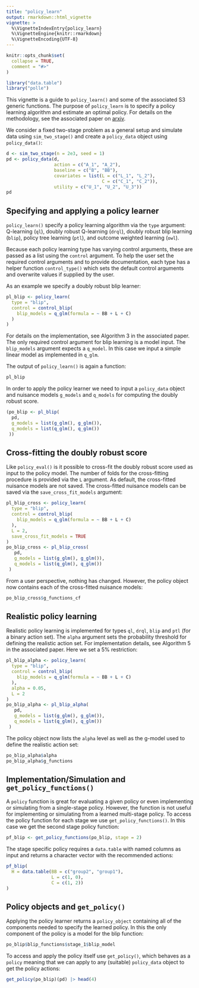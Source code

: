 ```yaml
---
title: "policy_learn"
output: rmarkdown::html_vignette
vignette: >
  %\VignetteIndexEntry{policy_learn}
  %\VignetteEngine{knitr::rmarkdown}
  %\VignetteEncoding{UTF-8}
---
```



```r
knitr::opts_chunk$set(
  collapse = TRUE,
  comment = "#>"
)
```

```r
library("data.table")
library("polle")
```

This vignette is a guide to `policy_learn()` and some of the associated S3 generic functions.
The purpose of `policy_learn` is to specify a policy learning algorithm and estimate an optimal
policy. For details on the methodology, see the associated paper on [arxiv](https://arxiv.org/abs/2212.02335).

We consider a fixed two-stage problem as a general setup and simulate data using `sim_two_stage()` and create a `policy_data` object using `policy_data()`:

```r
d <- sim_two_stage(n = 2e3, seed = 1)
pd <- policy_data(d,
                  action = c("A_1", "A_2"),
                  baseline = c("B", "BB"),
                  covariates = list(L = c("L_1", "L_2"),
                                    C = c("C_1", "C_2")),
                  utility = c("U_1", "U_2", "U_3"))
pd
```

## Specifying and applying a policy learner

`policy_learn()` specify a policy learning algorithm via
the `type` argument: Q-learning (`ql`), doubly robust Q-learning (`drql`),
doubly robust blip learning (`blip`), policy tree learning (`ptl`), and
outcome weighted learning (`owl`).

Because each policy learning type has varying control arguments, these
are passed as a list using the `control` argument. To help the user
set the required control arguments and to provide documentation, each
type has a helper function `control_type()` which sets the default control
arguments and overwrite values if supplied by the user.

As an example we specify a doubly robust blip learner:

```r
pl_blip <- policy_learn(
  type = "blip",
  control = control_blip(
    blip_models = q_glm(formula = ~ BB + L + C)
  )
)
```

For details on the implementation, see Algorithm 3 in the associated paper.
The only required control argument for blip learning is a model input.
The `blip_models` argument expects a `q_model`. In this case we input a
simple linear model as implemented in `q_glm`.

The output of `policy_learn()` is again a function:

```r
pl_blip
```

In order to apply the policy learner we need to input a `policy_data` object
and nuisance models `g_models` and `q_models` for computing the doubly robust
score.

```r

(po_blip <- pl_blip(
  pd,
  g_models = list(g_glm(), g_glm()),
  q_models = list(q_glm(), q_glm())
 ))
```

## Cross-fitting the doubly robust score

Like `policy_eval()` is it possible to cross-fit the doubly robust score used as input to the policy model.
The number of folds for the cross-fitting procedure is provided via the `L` argument. As default, the
cross-fitted nuisance models are not saved. The cross-fitted nuisance models can be saved via the
`save_cross_fit_models` argument:

```r
pl_blip_cross <- policy_learn(
  type = "blip",
  control = control_blip(
    blip_models = q_glm(formula = ~ BB + L + C)
  ),
  L = 2,
  save_cross_fit_models = TRUE
)
po_blip_cross <- pl_blip_cross(
   pd,
   g_models = list(g_glm(), g_glm()),
   q_models = list(q_glm(), q_glm())
 )
```
From a user perspective, nothing has changed. However, the policy object now contains each of the cross-fitted nuisance models:

```r
po_blip_cross$g_functions_cf
```

## Realistic policy learning

Realistic policy learning is implemented for types `ql`, `drql`, `blip` and `ptl` (for a binary action set).
The `alpha` argument sets the probability threshold for defining the realistic action set. For implementation details,
see Algorithm 5 in the associated paper. Here we set a 5\% restriction:

```r
pl_blip_alpha <- policy_learn(
  type = "blip",
  control = control_blip(
    blip_models = q_glm(formula = ~ BB + L + C)
  ),
  alpha = 0.05,
  L = 2
)
po_blip_alpha <- pl_blip_alpha(
   pd,
   g_models = list(g_glm(), g_glm()),
   q_models = list(q_glm(), q_glm())
 )
```

The policy object now lists the `alpha` level as well as the g-model used to define the realistic action set:
```r
po_blip_alpha$alpha
po_blip_alpha$g_functions
```

## Implementation/Simulation and `get_policy_functions()`

A `policy` function is great for evaluating a given policy or
even implementing or simulating from  a single-stage policy.
However, the function is not useful for implementing or simulating
from a learned multi-stage policy. To access the policy function for each stage
we use `get_policy_functions()`. In this case we get the second stage policy function:

```r
pf_blip <- get_policy_functions(po_blip, stage = 2)
```

The stage specific policy requires a `data.table` with named columns as input and returns a character vector with the recommended actions:

```r
pf_blip(
  H = data.table(BB = c("group2", "group1"),
                 L = c(1, 0),
                 C = c(1, 2))
)
```



## Policy objects and `get_policy()`

Applying the policy learner returns a `policy_object` containing all of the components needed to specify the learned policy. In this the only component of the policy is a model for the blip function:

```r
po_blip$blip_functions$stage_1$blip_model
```

To access and apply the policy itself use `get_policy()`, which behaves
as a `policy` meaning that we can apply to any (suitable) `policy_data` object to get the policy actions:

```r
get_policy(po_blip)(pd) |> head(4)
```

